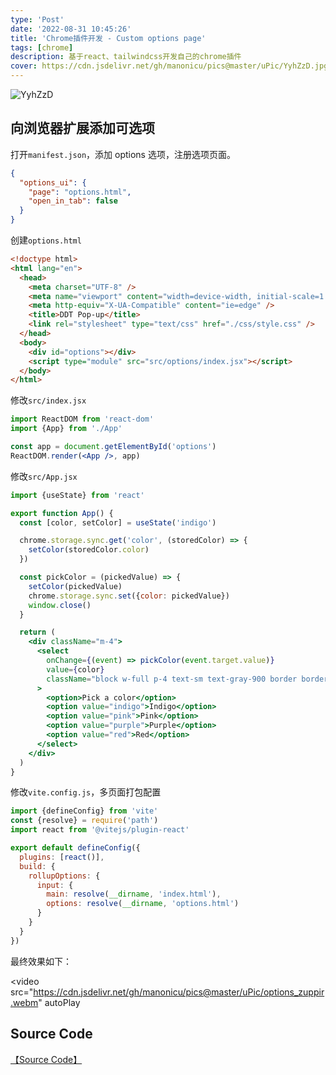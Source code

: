 ```yaml
---
type: 'Post'
date: '2022-08-31 10:45:26'
title: 'Chrome插件开发 - Custom options page'
tags: [chrome]
description: 基于react、tailwindcss开发自己的chrome插件
cover: https://cdn.jsdelivr.net/gh/manonicu/pics@master/uPic/YyhZzD.jpg
---
```


![YyhZzD](https://cdn.jsdelivr.net/gh/manonicu/pics@master/uPic/YyhZzD.jpg)

## 向浏览器扩展添加可选项

打开`manifest.json`，添加 options 选项，注册选项页面。

```json
{
  "options_ui": {
    "page": "options.html",
    "open_in_tab": false
  }
}
```

创建`options.html`

```html
<!doctype html>
<html lang="en">
  <head>
    <meta charset="UTF-8" />
    <meta name="viewport" content="width=device-width, initial-scale=1.0" />
    <meta http-equiv="X-UA-Compatible" content="ie=edge" />
    <title>DDT Pop-up</title>
    <link rel="stylesheet" type="text/css" href="./css/style.css" />
  </head>
  <body>
    <div id="options"></div>
    <script type="module" src="src/options/index.jsx"></script>
  </body>
</html>
```

修改`src/index.jsx`

```jsx
import ReactDOM from 'react-dom'
import {App} from './App'

const app = document.getElementById('options')
ReactDOM.render(<App />, app)
```

修改`src/App.jsx`

```jsx
import {useState} from 'react'

export function App() {
  const [color, setColor] = useState('indigo')

  chrome.storage.sync.get('color', (storedColor) => {
    setColor(storedColor.color)
  })

  const pickColor = (pickedValue) => {
    setColor(pickedValue)
    chrome.storage.sync.set({color: pickedValue})
    window.close()
  }

  return (
    <div className="m-4">
      <select
        onChange={(event) => pickColor(event.target.value)}
        value={color}
        className="block w-full p-4 text-sm text-gray-900 border border-gray-300 rounded-lg bg-gray-50 focus:ring-indigo-500 focus:border-indigo-500 dark:bg-gray-700 dark:border-gray-600 dark:placeholder-gray-400 dark:text-white dark:focus:ring-indigo-500 dark:focus:border-indigo-500"
      >
        <option>Pick a color</option>
        <option value="indigo">Indigo</option>
        <option value="pink">Pink</option>
        <option value="purple">Purple</option>
        <option value="red">Red</option>
      </select>
    </div>
  )
}
```

修改`vite.config.js`，多页面打包配置

```js
import {defineConfig} from 'vite'
const {resolve} = require('path')
import react from '@vitejs/plugin-react'

export default defineConfig({
  plugins: [react()],
  build: {
    rollupOptions: {
      input: {
        main: resolve(__dirname, 'index.html'),
        options: resolve(__dirname, 'options.html')
      }
    }
  }
})
```

最终效果如下：

<video
  src="https://cdn.jsdelivr.net/gh/manonicu/pics@master/uPic/options_zuppir.webm"
  autoPlay
></video>

## Source Code

[【Source Code】](https://github.com/rebelchris/popup-extension/tree/options)
